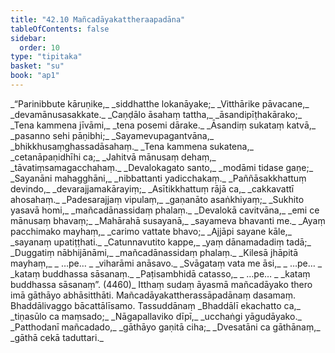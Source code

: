```yaml
---
title: "42.10 Mañcadāyakattheraapadāna"
tableOfContents: false
sidebar:
  order: 10
type: "tipitaka"
basket: "su"
book: "ap1"
---
```



<DynamicBreadcrumb />

<Division number="184" book="ap1" bookNo="20" page="444">

<Paragraph number="5451" type="verses" book="ap1">
_“Parinibbute kāruṇike,_  
_siddhatthe lokanāyake;_  
_Vitthārike pāvacane,_  
_devamānusasakkate._  

</Paragraph>

</Division>
<Division number="185" book="ap1" bookNo="20" page="444">

<Paragraph number="5452" type="verses" book="ap1">
_Caṇḍālo āsahaṃ tattha,_  
_āsandipīṭhakārako;_  
_Tena kammena jīvāmi,_  
_tena posemi dārake._  

</Paragraph>

</Division>
<Division number="186" book="ap1" bookNo="20" page="444">

<Paragraph number="5453" type="verses" book="ap1">
_Āsandiṃ sukataṃ katvā,_  
_pasanno sehi pāṇibhi;_  
_Sayamevupagantvāna,_  
_bhikkhusaṃghassadāsahaṃ._  

</Paragraph>

</Division>
<Division number="187" book="ap1" bookNo="20" page="444">

<Paragraph number="5454" type="verses" book="ap1">
_Tena kammena sukatena,_  
_cetanāpaṇidhīhi ca;_  
_Jahitvā mānusaṃ dehaṃ,_  
_tāvatiṃsamagacchahaṃ._  

</Paragraph>

</Division>
<Division number="188" book="ap1" bookNo="20" page="444">

<Paragraph number="5455" type="verses" book="ap1">
_Devalokagato santo,_  
_modāmi tidase gaṇe;_  
_Sayanāni mahagghāni,_  
_nibbattanti yadicchakaṃ._  

</Paragraph>

</Division>
<Division number="189" book="ap1" bookNo="20" page="444">

<Paragraph number="5456" type="verses" book="ap1">
_Paññāsakkhattuṃ devindo,_  
_devarajjamakārayiṃ;_  
_Asītikkhattuṃ rājā ca,_  
_cakkavattī ahosahaṃ._  

</Paragraph>

</Division>
<Division number="190" book="ap1" bookNo="20" page="445">

<Paragraph number="5457" type="verses" book="ap1">
_Padesarajjaṃ vipulaṃ,_  
_gaṇanāto asaṅkhiyaṃ;_  
_Sukhito yasavā homi,_  
_mañcadānassidaṃ phalaṃ._  

</Paragraph>

</Division>
<Division number="191" book="ap1" bookNo="20" page="445">

<Paragraph number="5458" type="verses" book="ap1">
_Devalokā cavitvāna,_  
_emi ce mānusaṃ bhavaṃ;_  
_Mahārahā susayanā,_  
_sayameva bhavanti me._  

</Paragraph>

</Division>
<Division number="192" book="ap1" bookNo="20" page="445">

<Paragraph number="5459" type="verses" book="ap1">
_Ayaṃ pacchimako mayhaṃ,_  
_carimo vattate bhavo;_  
_Ajjāpi sayane kāle,_  
_sayanaṃ upatiṭṭhati._  

</Paragraph>

</Division>
<Division number="193" book="ap1" bookNo="20" page="445">

<Paragraph number="5460" type="verses" book="ap1">
_Catunnavutito kappe,_  
_yaṃ dānamadadiṃ tadā;_  
_Duggatiṃ nābhijānāmi,_  
_mañcadānassidaṃ phalaṃ._  

</Paragraph>

</Division>
<Division number="194" book="ap1" bookNo="20" page="445">

<Paragraph number="5461" type="verses" book="ap1">
_Kilesā jhāpitā mayhaṃ,_  
_ …pe… _  
_viharāmi anāsavo._  

</Paragraph>

</Division>
<Division number="195" book="ap1" bookNo="20" page="445">

<Paragraph number="5462" type="verses" book="ap1">
_Svāgataṃ vata me āsi,_  
_ …pe… _  
_kataṃ buddhassa sāsanaṃ._  

</Paragraph>

</Division>
<Division number="196" book="ap1" bookNo="20" page="445">

<Paragraph number="5463" type="verses" book="ap1">
_Paṭisambhidā catasso,_  
_ …pe… _  
_kataṃ buddhassa sāsanaṃ”. (4460)_  

</Paragraph>

<Paragraph number="5464" book="ap1">
Itthaṃ sudaṃ āyasmā mañcadāyako thero imā gāthāyo abhāsitthāti.

</Paragraph>
</Division>

<Paragraph number="5465" type="center" book="ap1">
Mañcadāyakattherassāpadānaṃ dasamaṃ.



</Paragraph>

<Paragraph number="5466" type="center" book="ap1">
Bhaddālivaggo bācattālīsamo.



</Paragraph>

<Paragraph number="5467" type="center" book="ap1">
Tassuddānaṃ


</Paragraph>

<Paragraph number="5468" type="verses" book="ap1">
_Bhaddālī ekachatto ca,_  
_tiṇasūlo ca maṃsado;_  
_Nāgapallaviko dīpī,_  
_ucchaṅgi yāgudāyako._  

</Paragraph>

<Paragraph number="5469" type="verses" book="ap1">
_Patthodanī mañcadado,_  
_gāthāyo gaṇitā ciha;_  
_Dvesatāni ca gāthānaṃ,_  
_gāthā cekā taduttari._
</Paragraph>